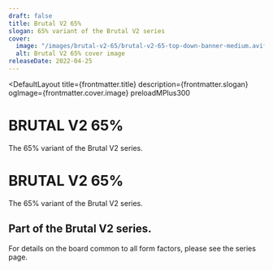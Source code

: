 ```yaml
---
draft: false
title: Brutal V2 65%
slogan: 65% variant of the Brutal V2 series
cover:
  image: "/images/brutal-v2-65/brutal-v2-65-top-down-banner-medium.avif"
  alt: Brutal V2 65% cover image
releaseDate: 2022-04-25
---
```


<DefaultLayout 
  title={frontmatter.title} 
  description={frontmatter.slogan}
  ogImage={frontmatter.cover.image}
  preloadMPlus300
>

  <div class="relative w-full">
    <SimpleImageV2 src="/images/brutal-v2-65/brutal-v2-65-top-down-banner-large.avif" class="w-full h-full object-cover" />
    <div class="absolute text-center w-full text-zinc-100 bottom-0 flex-col justify-center items-center pt-0 pb-20 h-auto hidden md:flex">
      <h1 class="text-5xl font-[550]">BRUTAL V2 65%</h1>
      <p class="pt-5 text-lg mx-6">The 65% variant of the Brutal V2 series.</p>
      <div class="w-fit pt-6">
        <SimpleButton label="Product Page" url="https://cannonkeys.com/products/brutal-v2-65-keyboard" />
      </div>
    </div>
  </div>

  <div class="bg-[#111213] md:hidden px-6 py-16 text-zinc-100 text-center flex flex-col items-center">
    <h1 class="text-3xl font-[550]">BRUTAL V2 65%</h1>
    <p class="pt-4 text-md">The 65% variant of the Brutal V2 series.</p>
    <div class="w-fit pt-6">
      <SimpleButton label="Product Page" url="https://cannonkeys.com/products/brutal-v2-65-keyboard" />
    </div>
  </div>

  <div class="py-16">
    <HorizontalStackBlock src="/images/brutal-v2-65/brutal-v2-65-render-stands-medium.avif" container rounded aspect={5} noProse imageClasses="aspect-[1.375] w-full h-full object-cover">
      <div class="flex flex-col text-center lg:text-start">
        <h2 class="font-[550] text-2xl pb-2">Part of the Brutal V2 series.</h2>
        <p>For details on the board common to all form factors, please see the series page.</p>
        <div class="w-fit pt-6">
          <SimpleButton label="Visit" url="/collections/brutal-v2" extern={false} />
        </div>
      </div>
    </HorizontalStackBlock>
  </div>

  <div class="grid grid-cols-1 lg:grid-cols-2 grid-flow-row-dense">
    <SimpleImageV2 src="/images/brutal-v2-65/brutal-v2-65-white-03-large.avif" class="aspect-[1.618] w-full h-full object-cover" />
    <SimpleImageV2 src="/images/brutal-v2-65/brutal-v2-65-white-02-medium.avif" class="aspect-[1.618] w-full h-full object-cover" />
    <SimpleImageV2 src="/images/brutal-v2-65/brutal-v2-65-kit-contents-medium.avif" class="aspect-[1.618] w-full h-full object-cover" />
    <SimpleImageV2 src="/images/brutal-v2-65/brutal-v2-65-internals-screw-medium.avif" class="aspect-[1.618] w-full h-full object-cover" />
    <SimpleImageV2 src="/images/brutal-v2-65/brutal-v2-65-desk-01-medium.avif" class="w-full h-full object-cover lg:col-span-2" />
    <SimpleImageV2 src="/images/brutal-v2-65/brutal-v2-65-dark-wall-medium.avif" class="aspect-[1.618] w-full h-full object-cover" />
    <SimpleImageV2 src="/images/brutal-v2-65/brutal-v2-65-lilac-plate-medium.avif" class="aspect-[1.618] w-full h-full object-cover" />
  </div>
  
  <div class="container mx-auto">
    <ClassicResourcesTable project='brutal-v2-65' />
  </div>

</DefaultLayout>